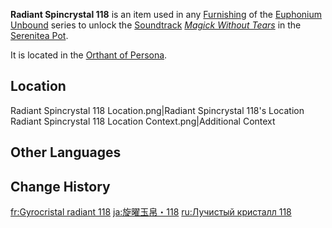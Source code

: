 {{Item Infobox
|id          = 141218
|image       = Item Radiant Spincrystal.png
|type        = Adventure Items
|group       = Radiant Spincrystals
|group2      = Fontaine Spincrystals
|quality     = 4
|invCategory = Precious Items
|description = This wondrous crystal contains a certain rhythm, like something beautiful woven from delicate silk. These items can be found throughout the mainland or from merchants who collect curios. The tune held within this crystal can be revivified in your Serenitea Pot using either "[[Euphonium Unbound: Winding]]" or "[[Euphonium Unbound: Soaring]]." The tune contained within this [[Radiant Spincrystal]] is "[[Magick Without Tears]]."
|source1     = [[Orthant of Persona]]
|track       = Magick Without Tears
}}
'''Radiant Spincrystal 118''' is an item used in any [[Furnishing]] of the [[Euphonium Unbound]] series to unlock the [[Soundtrack]] ''[[Magick Without Tears]]'' in the [[Serenitea Pot]].

It is located in the [[Orthant of Persona]].

==Location==
<gallery>
Radiant Spincrystal 118 Location.png|Radiant Spincrystal 118's Location
Radiant Spincrystal 118 Location Context.png|Additional Context
</gallery>

==Other Languages==
{{Other Languages
|default_hidden = 1
|en      = Radiant Spincrystal 118
|zhs     = 旋曜玉帛・其一百一十八
|zhs_rm  = 
|zht     = 旋曜玉帛・其一百一十八
|zht_rm  = 
|ja      = 旋曜玉帛・118
|ja_rm   = Sen'you Gyokuhaku - Hyakujuuhachi
|ko      = 빛나는 결정・118
|ko_rm   = 
|es      = Girocristal radiante (118)
|fr      = Gyrocristal radiant 118
|ru      = Лучистый кристалл 118
|th      = Radiant Spincrystal 118
|vi      = Ngọc Thạch Âm Vang 118
|de      = Strahlender Drehkristall CXVIII
|id      = Radiant Spincrystal 118
|pt      = Cristal Rodopiante Radiante 118
|tr      = Parlak Burgu Kristal 118
|it      = Voltacristallo radioso 118
}}

==Change History==
{{Change History|4.2}}

[[fr:Gyrocristal radiant 118]]
[[ja:旋曜玉帛・118]]
[[ru:Лучистый кристалл 118]]